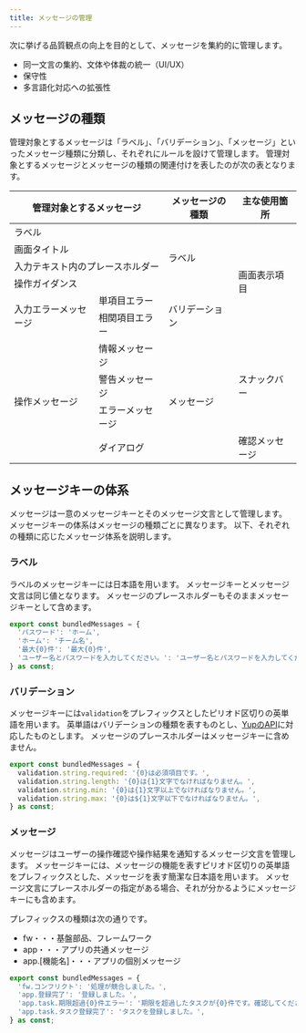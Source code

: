 ```yaml
---
title: メッセージの管理
---
```


次に挙げる品質観点の向上を目的として、メッセージを集約的に管理します。

- 同一文言の集約、文体や体裁の統一（UI/UX）
- 保守性
- 多言語化対応への拡張性

## メッセージの種類

管理対象とするメッセージは「ラベル」、「バリデーション」、「メッセージ」といったメッセージ種類に分類し、それぞれにルールを設けて管理します。
管理対象とするメッセージとメッセージの種類の関連付けを表したのが次の表となります。

<table>
  <thead>
    <th colspan="2">管理対象とするメッセージ</th>
    <th>メッセージの種類</th>
    <th>主な使用箇所</th>
  </thead>
  <tbody>
    <tr>
      <td colspan="2">ラベル</td>
      <td rowspan="4">ラベル</td>
      <td rowspan="6">画面表示項目</td>
    </tr>
    <tr>
      <td colspan="2">画面タイトル</td>
    </tr>
    <tr>
      <td colspan="2">入力テキスト内のプレースホルダー</td>
    </tr>
    <tr>
      <td colspan="2">操作ガイダンス</td>
    </tr>
    <tr>
      <td rowspan="2">入力エラーメッセージ</td>
      <td>単項目エラー</td>
      <td rowspan="2">バリデーション</td>
    </tr>
    <tr>
      <td>相関項目エラー</td>
    </tr>
    <tr>
      <td rowspan="4">操作メッセージ</td>
      <td>情報メッセージ</td>
      <td rowspan="4">メッセージ</td>
      <td rowspan="3">スナックバー</td>
    </tr>
    <tr>
      <td>警告メッセージ</td>
    </tr>
    <tr>
      <td>エラーメッセージ</td>
    </tr>
    <tr>
      <td>ダイアログ</td>
      <td>確認メッセージ</td>
    </tr>
  </tbody>
</table>

## メッセージキーの体系

メッセージは一意のメッセージキーとそのメッセージ文言として管理します。
メッセージキーの体系はメッセージの種類ごとに異なります。
以下、それぞれの種類に応じたメッセージ体系を説明します。

### ラベル

ラベルのメッセージキーには日本語を用います。
メッセージキーとメッセージ文言は同じ値となります。
メッセージのプレースホルダーもそのままメッセージキーとして含めます。

```typescript title="ラベル"
export const bundledMessages = {
  'パスワード': 'ホーム',
  'ホーム': 'チーム名',
  '最大{0}件': '最大{0}件',
  'ユーザー名とパスワードを入力してください。': 'ユーザー名とパスワードを入力してください。',
} as const;
```

### バリデーション

メッセージキーには`validation`をプレフィックスとしたピリオド区切りの英単語を用います。
英単語はバリデーションの種類を表すものとし、[YupのAPI](https://github.com/jquense/yup#api)に対応したものとします。
メッセージのプレースホルダーはメッセージキーに含めません。

```typescript title="バリデーション"
export const bundledMessages = {
  validation.string.required: '{0}は必須項目です。',
  validation.string.length: '{0}は{1}文字でなければなりません。',
  validation.string.min: '{0}は{1}文字以上でなければなりません。',
  validation.string.max: '{0}は${1}文字以下でなければなりません。',
} as const;
```

### メッセージ

メッセージはユーザーの操作確認や操作結果を通知するメッセージ文言を管理します。
メッセージキーには、メッセージの機能を表すピリオド区切りの英単語をプレフィックスとした、メッセージを表す簡潔な日本語を用います。
メッセージ文言にプレースホルダーの指定がある場合、それが分かるようにメッセージキーにも含めます。

プレフィックスの種類は次の通りです。

- fw・・・基盤部品、フレームワーク
- app・・・アプリの共通メッセージ
- app.[機能名]・・・アプリの個別メッセージ

```typescript title="メッセージ"
export const bundledMessages = {
  'fw.コンフリクト': '処理が競合しました。',
  'app.登録完了': '登録しました。',
  'app.task.期限超過{0}件エラー': '期限を超過したタスクが{0}件です。確認してください。',
  'app.task.タスク登録完了': 'タスクを登録しました。',
} as const;
```
